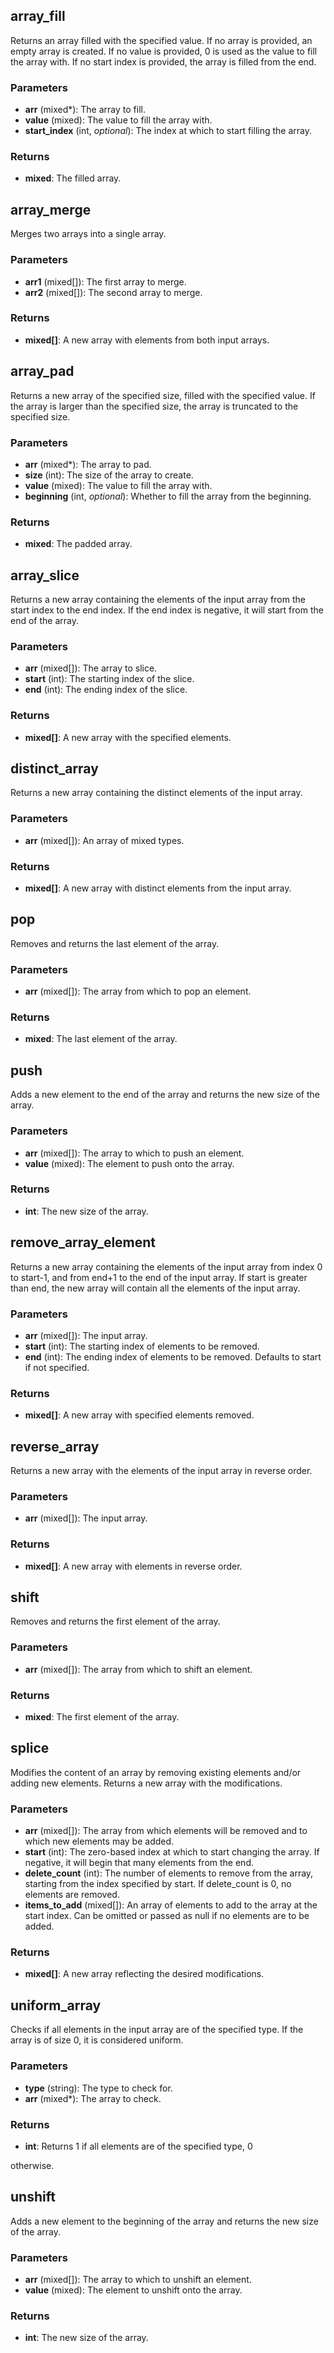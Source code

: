 == array_fill ==

Returns an array filled with the specified value. If no array
is provided, an empty array is created. If no value is
provided, 0 is used as the value to fill the array with. If no
start index is provided, the array is filled from the end.

=== Parameters ===

* '''arr''' (mixed*): The array to fill.
* '''value''' (mixed): The value to fill the array with.
* '''start_index''' (int, ''optional''): The index at which to start filling the array.

=== Returns ===

* '''mixed''': The filled array.

== array_merge ==

Merges two arrays into a single array.

=== Parameters ===

* '''arr1''' (mixed[]): The first array to merge.
* '''arr2''' (mixed[]): The second array to merge.

=== Returns ===

* '''mixed[]''': A new array with elements from both input arrays.

== array_pad ==

Returns a new array of the specified size, filled with the
specified value. If the array is larger than the specified size,
the array is truncated to the specified size.

=== Parameters ===

* '''arr''' (mixed*): The array to pad.
* '''size''' (int): The size of the array to create.
* '''value''' (mixed): The value to fill the array with.
* '''beginning''' (int, ''optional''): Whether to fill the array from the beginning.

=== Returns ===

* '''mixed''': The padded array.

== array_slice ==

Returns a new array containing the elements of the input array
from the start index to the end index. If the end index is
negative, it will start from the end of the array.

=== Parameters ===

* '''arr''' (mixed[]): The array to slice.
* '''start''' (int): The starting index of the slice.
* '''end''' (int): The ending index of the slice.

=== Returns ===

* '''mixed[]''': A new array with the specified elements.

== distinct_array ==

Returns a new array containing the distinct elements of the input
array.

=== Parameters ===

* '''arr''' (mixed[]): An array of mixed types.

=== Returns ===

* '''mixed[]''': A new array with distinct elements from the input array.

== pop ==

Removes and returns the last element of the array.

=== Parameters ===

* '''arr''' (mixed[]): The array from which to pop an element.

=== Returns ===

* '''mixed''': The last element of the array.

== push ==

Adds a new element to the end of the array and returns the new
size of the array.

=== Parameters ===

* '''arr''' (mixed[]): The array to which to push an element.
* '''value''' (mixed): The element to push onto the array.

=== Returns ===

* '''int''': The new size of the array.

== remove_array_element ==

Returns a new array containing the elements of the input array
from index 0 to start-1, and from end+1 to the end of the input
array. If start is greater than end, the new array will contain
all the elements of the input array.

=== Parameters ===

* '''arr''' (mixed[]): The input array.
* '''start''' (int): The starting index of elements to be removed.
* '''end''' (int): The ending index of elements to be removed. Defaults to start if not specified.

=== Returns ===

* '''mixed[]''': A new array with specified elements removed.

== reverse_array ==

Returns a new array with the elements of the input array in
reverse order.

=== Parameters ===

* '''arr''' (mixed[]): The input array.

=== Returns ===

* '''mixed[]''': A new array with elements in reverse order.

== shift ==

Removes and returns the first element of the array.

=== Parameters ===

* '''arr''' (mixed[]): The array from which to shift an element.

=== Returns ===

* '''mixed''': The first element of the array.

== splice ==

Modifies the content of an array by removing existing elements
and/or adding new elements. Returns a new array with the
modifications.

=== Parameters ===

* '''arr''' (mixed[]): The array from which elements will be removed and to which new elements may be added.
* '''start''' (int): The zero-based index at which to start changing the array. If negative, it will begin that many elements from the end.
* '''delete_count''' (int): The number of elements to remove from the array, starting from the index specified by start. If delete_count is 0, no elements are removed.
* '''items_to_add''' (mixed[]): An array of elements to add to the array at the start index. Can be omitted or passed as null if no elements are to be added.

=== Returns ===

* '''mixed[]''': A new array reflecting the desired modifications.

== uniform_array ==

Checks if all elements in the input array are of the specified
type. If the array is of size 0, it is considered uniform.

=== Parameters ===

* '''type''' (string): The type to check for.
* '''arr''' (mixed*): The array to check.

=== Returns ===

* '''int''': Returns 1 if all elements are of the specified type, 0
otherwise.

== unshift ==

Adds a new element to the beginning of the array and returns
the new size of the array.

=== Parameters ===

* '''arr''' (mixed[]): The array to which to unshift an element.
* '''value''' (mixed): The element to unshift onto the array.

=== Returns ===

* '''int''': The new size of the array.